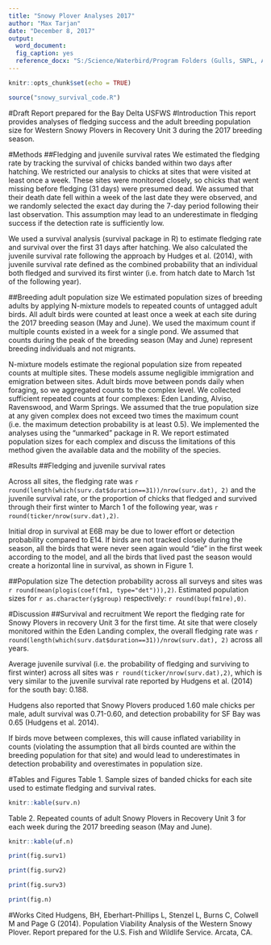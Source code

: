 ```yaml
---
title: "Snowy Plover Analyses 2017"
author: "Max Tarjan"
date: "December 8, 2017"
output: 
  word_document:
  fig_caption: yes
  reference_docx: "S:/Science/Waterbird/Program Folders (Gulls, SNPL, ADPP, etc)/Snowy Plovers/Snowy survival project 2017/Snowy_plover_analyses_2017.docx"
---
```


```r
knitr::opts_chunk$set(echo = TRUE)
```

```r
source("snowy_survival_code.R")
```


#Draft Report prepared for the Bay Delta USFWS
#Introduction
This report provides analyses of fledging success and the adult breeding population size for Western Snowy Plovers in Recovery Unit 3 during the 2017 breeding season.

#Methods
##Fledging and juvenile survival rates
We estimated the fledging rate by tracking the survival of chicks banded within two days after hatching. We restricted our analysis to chicks at sites that were visited at least once a week. These sites were monitored closely, so chicks that went missing before fledging (31 days) were presumed dead. We assumed that their death date fell within a week of the last date they were observed, and we randomly selected the exact day during the 7-day period following their last observation. This assumption may lead to an underestimate in fledging success if the detection rate is sufficiently low. 

We used a survival analysis (survival package in R) to estimate fledging rate and survival over the first 31 days after hatching. We also calculated the juvenile survival rate following the approach by Hudges et al. (2014), with juvenile survival rate defined as the combined probability that an individual both fledged and survived its first winter  (i.e. from hatch date to March 1st of the following year).

##Breeding adult population size
We estimated population sizes of breeding adults by applying N-mixture models to repeated counts of untagged adult birds. All adult birds were counted at least once a week at each site during the 2017 breeding season (May and June). We used the maximum count if multiple counts existed in a week for a single pond. We assumed that counts during the peak of the breeding season (May and June) represent breeding individuals and not migrants.  

N-mixture models estimate the regional population size from repeated counts at multiple sites. These models assume negligible immigration and emigration between sites. Adult birds move between ponds daily when foraging, so we aggregated counts to the complex level. We collected sufficient repeated counts at four complexes: Eden Landing, Alviso, Ravenswood, and Warm Springs. We assumed that the true population size at any given complex does not exceed two times the maximum count (i.e. the maximum detection probability is at least 0.5). We implemented the analyses using the "unmarked" package in R.  We report estimated population sizes for each complex and discuss the limitations of this method given the available data and the mobility of the species. 


#Results
##Fledging and juvenile survival rates

Across all sites, the fledging rate was `r round(length(which(surv.dat$duration==31))/nrow(surv.dat), 2)` and the juvenile survival rate, or the proportion of chicks that fledged and survived through their first winter to March 1 of the following year, was `r round(ticker/nrow(surv.dat),2)`.

Initial drop in survival at E6B may be due to lower effort or detection probability compared to E14. If birds are not tracked closely during the season, all the birds that were never seen again would "die" in the first week according to the model, and all the birds that lived past the season would create a horizontal line in survival, as shown in Figure 1.

##Population size
The detection probability across all surveys and sites was `r round(mean(plogis(coef(fm1, type="det"))),2)`. Estimated population sizes for `r as.character(y$group)` respectively: `r round(bup(fm1re),0)`. 

#Discussion
##Survival and recruitment
We report the fledging rate for Snowy Plovers in recovery Unit 3 for the first time. At site that were closely monitored within the Eden Landing complex, the overall fledging rate was `r round(length(which(surv.dat$duration==31))/nrow(surv.dat), 2)` across all years. 

Average juvenile survival (i.e. the probability of fledging and surviving to first winter) across all sites was `r round(ticker/nrow(surv.dat),2)`, which is very similar to the juvenile survival rate reported by Hudgens et al. (2014) for the south bay: 0.188. 

Hudgens also reported that Snowy Plovers produced 1.60 male chicks per male, adult survival was 0.71-0.60, and detection probability for SF Bay was 0.65 (Hudgens et al. 2014).

If birds move between complexes, this will cause inflated variability in counts (violating the assumption that all birds counted are within the breeding population for that site) and would lead to underestimates in detection probability and overestimates in population size.

#Tables and Figures
Table 1. Sample sizes of banded chicks for each site used to estimate fledging and survival rates.
```r
knitr::kable(surv.n)
```

Table 2. Repeated counts of adult Snowy Plovers in Recovery Unit 3 for each week during the 2017 breeding season (May and June).
```r
knitr::kable(uf.n)
```

```r

print(fig.surv1)
```


```r

print(fig.surv2)
```


```r

print(fig.surv3)
```

```r

print(fig.n)
```

#Works Cited
Hudgens, BH, Eberhart-Phillips L, Stenzel L, Burns C, Colwell M and Page G (2014). Population Viability Analysis of the Western Snowy Plover. Report prepared for the U.S. Fish and Wildlife Service. Arcata, CA.